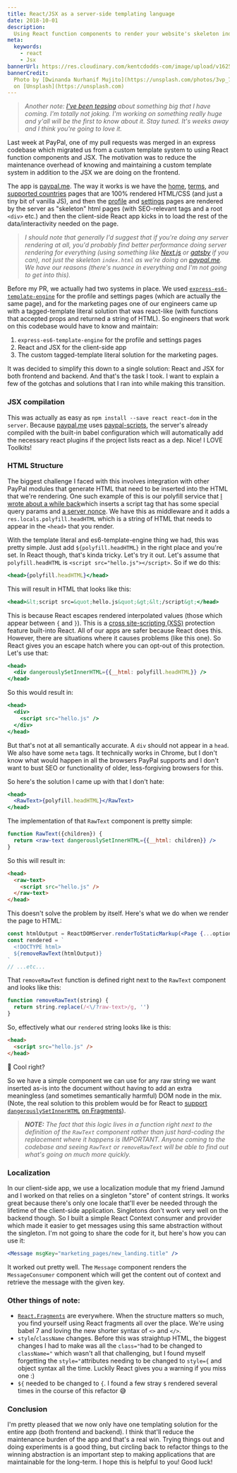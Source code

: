 ```yaml
---
title: React/JSX as a server-side templating language
date: 2018-10-01
description:
  Using React function components to render your website's skeleton index.html
meta:
  keywords:
    - react
    - Jsx
bannerUrl: https://res.cloudinary.com/kentcdodds-com/image/upload/v1625033290/kentcdodds.com/content/blog/react-jsx-as-a-server-side-templating-language/banner.jpg
bannerCredit:
  Photo by [Dwinanda Nurhanif Mujito](https://unsplash.com/photos/3vp_7D1xd2A)
  on [Unsplash](https://unsplash.com)
---
```


> _Another note:
> [I've been teasing](https://twitter.com/kentcdodds/status/1041712678970875904)
> about something big that I have coming. I'm totally not joking. I'm working on
> something really huge and y'all will be the first to know about it. Stay
> tuned. It's weeks away and I think you're going to love it._

Last week at PayPal, one of my pull requests was merged in an express codebase
which migrated us from a custom template system to using React function
components and JSX. The motivation was to reduce the maintenance overhead of
knowing and maintaining a custom template system in addition to the JSX we are
doing on the frontend.

The app is [paypal.me](https://paypal.me). The way it works is we have the
[home](https://www.paypal.me),
[terms](https://www.paypal.com/paypalme/pages/terms), and
[supported countries](https://www.paypal.me/pages/countries) pages that are 100%
rendered HTML/CSS (and just a tiny bit of vanilla JS), and then the
[profile](https://www.paypal.me/kentcdodds/10) and
[settings](https://www.paypal.com/paypalme/my/profile) pages are rendered by the
server as "skeleton" html pages (with SEO-relevant tags and a root `<div>` etc.)
and then the client-side React app kicks in to load the rest of the
data/interactivity needed on the page.

> _I should note that generally I'd suggest that if you're doing any server
> rendering at all, you'd probably find better performance doing server
> rendering for everything (using something like [Next.js](https://nextjs.org)
> or [gatsby](https://www.gatsbyjs.org) if you can), not just the skeleton
> `index.html` as we're doing on [paypal.me](http://paypal.me). We have our
> reasons (there's nuance in everything and I'm not going to get into this)._

Before my PR, we actually had two systems in place. We used
[`express-es6-template-engine`](https://github.com/dondido/express-es6-template-engine)
for the profile and settings pages (which are actually the same page), and for
the marketing pages one of our engineers came up with a tagged-template literal
solution that was react-like (with functions that accepted props and returned a
string of HTML). So engineers that work on this codebase would have to know and
maintain:

1.  `express-es6-template-engine` for the profile and settings pages
2.  React and JSX for the client-side app
3.  The custom tagged-template literal solution for the marketing pages.

It was decided to simplify this down to a single solution: React and JSX for
both frontend and backend. And that's the task I took. I want to explain a few
of the gotchas and solutions that I ran into while making this transition.

### JSX compilation

This was actually as easy as `npm install --save react react-dom` in the
`server`. Because [paypal.me](http://paypal.me) uses
[paypal-scripts](/blog/tools-without-config), the server's already compiled with
the built-in babel configuration which will automatically add the necessary
react plugins if the project lists react as a dep. Nice! I LOVE Toolkits!

### HTML Structure

The biggest challenge I faced with this involves integration with other PayPal
modules that generate HTML that need to be inserted into the HTML that we're
rendering. One such example of this is our polyfill service that
[I wrote about a while back](/blog/polyfill-as-needed-with-polyfill-service)which
inserts a script tag that has some special query params and
[a server nonce](https://en.wikipedia.org/wiki/Cryptographic_nonce). We have
this as middleware and it adds a `res.locals.polyfill.headHTML` which is a
string of HTML that needs to appear in the `<head>` that you render.

With the template literal and es6-template-engine thing we had, this was pretty
simple. Just add `${polyfill.headHTML}` in the right place and you're set. In
React though, that's kinda tricky. Let's try it out. Let's assume that
`polyfill.headHTML` is `<script src="hello.js"></script>`. So if we do this:

```jsx
<head>{polyfill.headHTML}</head>
```

This will result in HTML that looks like this:

```jsx
<head>&lt;script src=&quot;hello.js&quot;&gt;&lt;/script&gt;</head>
```

This is because React escapes rendered interpolated values (those which appear
between `{` and `}`). This is a
[cross site-scripting (XSS)](https://en.wikipedia.org/wiki/Cross-site_scripting)
protection feature built-into React. All of our apps are safer because React
does this. However, there are situations where it causes problems (like this
one). So React gives you an escape hatch where you can opt-out of this
protection. Let's use that:

```jsx
<head>
  <div dangerouslySetInnerHTML={{__html: polyfill.headHTML}} />
</head>
```

So this would result in:

```jsx
<head>
  <div>
    <script src="hello.js" />
  </div>
</head>
```

But that's not at all semantically accurate. A `div` should not appear in a
`head`. We also have some `meta` tags. It technically works in Chrome, but I
don't know what would happen in all the browsers PayPal supports and I don't
want to bust SEO or functionality of older, less-forgiving browsers for this.

So here's the solution I came up with that I don't hate:

```jsx
<head>
  <RawText>{polyfill.headHTML}</RawText>
</head>
```

The implementation of that `RawText` component is pretty simple:

```jsx
function RawText({children}) {
  return <raw-text dangerouslySetInnerHTML={{__html: children}} />
}
```

So this will result in:

```html
<head>
  <raw-text>
    <script src="hello.js" />
  </raw-text>
</head>
```

This doesn't solve the problem by itself. Here's what we do when we render the
page to HTML:

```jsx
const htmlOutput = ReactDOMServer.renderToStaticMarkup(<Page {...options} />)
const rendered = `  
  <!DOCTYPE html>  
  ${removeRawText(htmlOutput)}  
`
// ...etc...
```

That `removeRawText` function is defined right next to the `RawText` component
and looks like this:

```js
function removeRawText(string) {
  return string.replace(/<\/?raw-text>/g, '')
}
```

So, effectively what our `rendered` string looks like is this:

```html
<head>
  <script src="hello.js" />
</head>
```

🎉 Cool right?

So we have a simple component we can use for any raw string we want inserted
as-is into the document without having to add an extra meaningless (and
sometimes semantically harmful) DOM node in the mix. (Note, the real solution to
this problem would be for React to
[support](https://github.com/facebook/react/issues/12014)
[`dangerouslySetInnerHTML`](https://github.com/facebook/react/issues/12014)
[on Fragments](https://github.com/facebook/react/issues/12014)).

> _**NOTE:** The fact that this logic lives in a function right next to the
> definition of the `RawText` component rather than just hard-coding the
> replacement where it happens is IMPORTANT. Anyone coming to the codebase and
> seeing `RawText` or `removeRawText` will be able to find out what's going on
> much more quickly._

### Localization

In our client-side app, we use a localization module that my friend Jamund and I
worked on that relies on a singleton "store" of content strings. It works great
because there's only one locale that'll ever be needed through the lifetime of
the client-side application. Singletons don't work very well on the backend
though. So I built a simple React Context consumer and provider which made it
easier to get messages using this same abstraction without the singleton. I'm
not going to share the code for it, but here's how you can use it:

```jsx
<Message msgKey="marketing_pages/new_landing.title" />
```

It worked out pretty well. The `Message` component renders the `MessageConsumer`
component which will get the content out of context and retrieve the message
with the given key.

### Other things of note:

- [`React.Fragments`](https://reactjs.org/docs/fragments.html) are everywhere.
  When the structure matters so much, you find yourself using React fragments
  all over the place. We're using babel 7 and loving the new shorter syntax of
  `<>` and `</>`.
- `style`/`className` changes. Before this was straightup HTML, the biggest
  changes I had to make was all the `class="`had to be changed to `className="`
  which wasn't all that challenging, but I found myself forgetting the
  `style="`attributes needing to be changed to `style={` and object syntax all
  the time. Luckily React gives you a warning if you miss one :)
- `${` needed to be changed to `{`. I found a few stray `$` rendered several
  times in the course of this refactor 😅

### Conclusion

I'm pretty pleased that we now only have one templating solution for the entire
app (both frontend and backend). I think that'll reduce the maintenance burden
of the app and that's a real win. Trying things out and doing experiments is a
good thing, but circling back to refactor things to the winning abstraction is
an important step to making applications that are maintainable for the
long-term. I hope this is helpful to you! Good luck!
